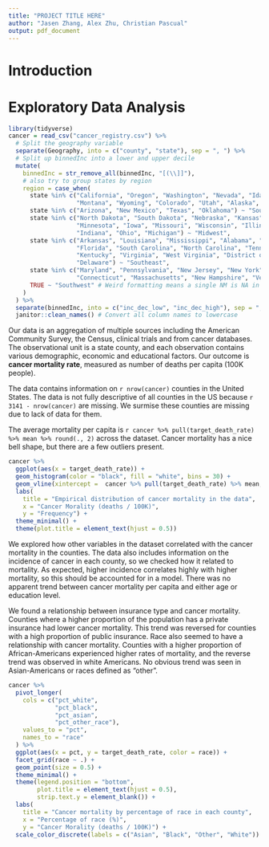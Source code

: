```yaml
---
title: "PROJECT TITLE HERE"
author: "Jasen Zhang, Alex Zhu, Christian Pascual"
output: pdf_document
---
```


# Introduction

# Exploratory Data Analysis

```r
library(tidyverse)
cancer = read_csv("cancer_registry.csv") %>% 
  # Split the geography variable
  separate(Geography, into = c("county", "state"), sep = ", ") %>% 
  # Split up binnedInc into a lower and upper decile
  mutate(
    binnedInc = str_remove_all(binnedInc, "[(\\]]"),
    # also try to group states by region
    region = case_when(
      state %in% c("California", "Oregon", "Washington", "Nevada", "Idaho", 
                   "Montana", "Wyoming", "Colorado", "Utah", "Alaska", "Hawaii") ~ "West",
      state %in% c("Arizona", "New Mexico", "Texas", "Oklahoma") ~ "Southwest",
      state %in% c("North Dakota", "South Dakota", "Nebraska", "Kansas", 
                   "Minnesota", "Iowa", "Missouri", "Wisconsin", "Illinois", 
                   "Indiana", "Ohio", "Michigan") ~ "Midwest",
      state %in% c("Arkansas", "Louisiana", "Mississippi", "Alabama", "Georgia",
                   "Florida", "South Carolina", "North Carolina", "Tennessee",
                   "Kentucky", "Virginia", "West Virginia", "District of Columbia",
                   "Delaware") ~ "Southeast",
      state %in% c("Maryland", "Pennsylvania", "New Jersey", "New York", "Rhode Island",
                   "Connecticut", "Massachusetts", "New Hampshire", "Vermont", "Maine") ~ "Northeast",
      TRUE ~ "Southwest" # Weird formatting means a single NM is NA in state
    )
  ) %>% 
  separate(binnedInc, into = c("inc_dec_low", "inc_dec_high"), sep = ",") %>% 
  janitor::clean_names() # Convert all column names to lowercase
```

Our data is an aggregation of multiple sources including the American Community Survey, the Census, clinical trials and from cancer databases. The observational unit is a state county, and each observation contains various demographic, economic and educational factors. Our outcome is **cancer mortality rate**, measured as number of deaths per capita (100K people).

The data contains information on `r nrow(cancer)` counties in the United States. The data is not fully descriptive of all counties in the US because `r 3141 - nrow(cancer)` are missing. We surmise these counties are missing due to lack of data for them. 

The average mortality per capita is `r cancer %>% pull(target_death_rate) %>% mean %>% round(., 2)` across the dataset. Cancer mortality has a nice bell shape, but there are a few outliers present.

```r
cancer %>% 
  ggplot(aes(x = target_death_rate)) +
  geom_histogram(color = "black", fill = "white", bins = 30) +
  geom_vline(xintercept =  cancer %>% pull(target_death_rate) %>% mean, color = "red") + 
  labs(
    title = "Empirical distribution of cancer mortality in the data",
    x = "Cancer Morality (deaths / 100K)",
    y = "Frequency") +
  theme_minimal() +
  theme(plot.title = element_text(hjust = 0.5))
```

We explored how other variables in the dataset correlated with the cancer mortality in the counties. The data also includes information on the incidence of cancer in each county, so we checked how it related to mortality. As expected, higher incidence correlates highly with higher mortality, so this should be accounted for in a model. There was no apparent trend between cancer mortality per capita and either age or education level. 

We found a relationship between insurance type and cancer mortality. Counties where a higher proportion of the population has a private insurance had lower cancer mortality. This trend was reversed for counties with a high proportion of public insurance. Race also seemed to have a relationship with cancer mortality. Counties with a higher proportion of African-Americans experienced higher rates of mortality, and the reverse trend was observed in white Americans. No obvious trend was seen in Asian-Americans or races defined as "other".

```r
cancer %>% 
  pivot_longer(
    cols = c("pct_white", 
             "pct_black", 
             "pct_asian",
             "pct_other_race"),
    values_to = "pct",
    names_to = "race"
  ) %>% 
  ggplot(aes(x = pct, y = target_death_rate, color = race)) + 
  facet_grid(race ~ .) +
  geom_point(size = 0.5) +
  theme_minimal() +
  theme(legend.position = "bottom",
        plot.title = element_text(hjust = 0.5),
        strip.text.y = element_blank()) +
  labs(
    title = "Cancer mortality by percentage of race in each county",
    x = "Percentage of race (%)",
    y = "Cancer Morality (deaths / 100K)") +
  scale_color_discrete(labels = c("Asian", "Black", "Other", "White"))
```

